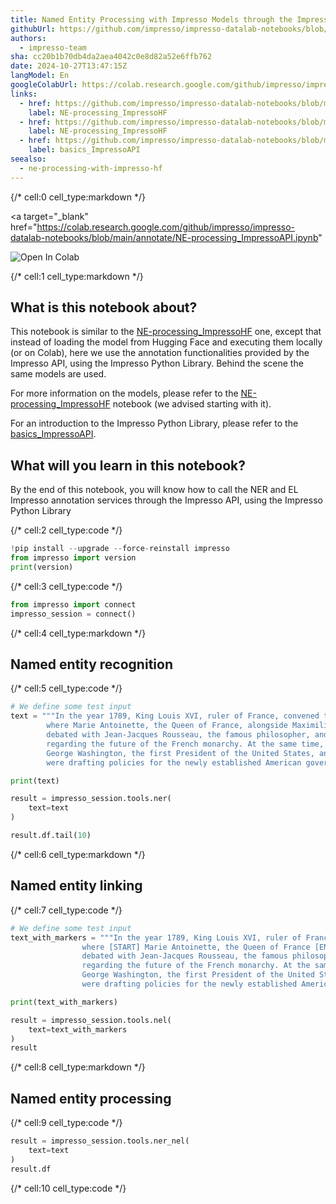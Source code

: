 ```yaml
---
title: Named Entity Processing with Impresso Models through the Impresso API
githubUrl: https://github.com/impresso/impresso-datalab-notebooks/blob/main/annotate/NE-processing_ImpressoAPI.ipynb
authors:
  - impresso-team
sha: cc20b1b70db4da2aea4042c0e8d82a52e6ffb762
date: 2024-10-27T13:47:15Z
langModel: En
googleColabUrl: https://colab.research.google.com/github/impresso/impresso-datalab-notebooks/blob/main/annotate/NE-processing_ImpressoAPI.ipynb
links:
  - href: https://github.com/impresso/impresso-datalab-notebooks/blob/main/annotate/NE-processing_ImpressoHF.ipynb
    label: NE-processing_ImpressoHF
  - href: https://github.com/impresso/impresso-datalab-notebooks/blob/main/annotate/NE-processing_ImpressoHF.ipynb
    label: NE-processing_ImpressoHF
  - href: https://github.com/impresso/impresso-datalab-notebooks/blob/main/starter/basics_ImpressoAPI.ipynb
    label: basics_ImpressoAPI
seealso:
  - ne-processing-with-impresso-hf
---
```


{/* cell:0 cell_type:markdown */}

<a
  target="_blank"
  href="https://colab.research.google.com/github/impresso/impresso-datalab-notebooks/blob/main/annotate/NE-processing_ImpressoAPI.ipynb"
>
  <img
    src="https://colab.research.google.com/assets/colab-badge.svg"
    alt="Open In Colab"
  />
</a>

{/* cell:1 cell_type:markdown */}

## What is this notebook about?

This notebook is similar to the [NE-processing_ImpressoHF](https://github.com/impresso/impresso-datalab-notebooks/blob/main/annotate/NE-processing_ImpressoHF.ipynb) one, except that instead of loading the model from Hugging Face and executing them locally (or on Colab), here we use the annotation functionalities provided by the Impresso API, using the Impresso Python Library. Behind the scene the same models are used.

For more information on the models, please refer to the [NE-processing_ImpressoHF](https://github.com/impresso/impresso-datalab-notebooks/blob/main/annotate/NE-processing_ImpressoHF.ipynb) notebook (we advised starting with it).

For an introduction to the Impresso Python Library, please refer to the [basics_ImpressoAPI](https://github.com/impresso/impresso-datalab-notebooks/blob/main/starter/basics_ImpressoAPI.ipynb).

## What will you learn in this notebook?

By the end of this notebook, you will know how to call the NER and EL Impresso annotation services through the Impresso API, using the Impresso Python Library

{/* cell:2 cell_type:code */}

```python
!pip install --upgrade --force-reinstall impresso
from impresso import version
print(version)
```

{/* cell:3 cell_type:code */}

```python
from impresso import connect
impresso_session = connect()
```

{/* cell:4 cell_type:markdown */}

## Named entity recognition

{/* cell:5 cell_type:code */}

```python
# We define some test input
text = """In the year 1789, King Louis XVI, ruler of France, convened the Estates-General at the Palace of Versailles,
        where Marie Antoinette, the Queen of France, alongside Maximilien Robespierre, a leading member of the National Assembly,
        debated with Jean-Jacques Rousseau, the famous philosopher, and Charles de Talleyrand, the Bishop of Autun,
        regarding the future of the French monarchy. At the same time, across the Atlantic in Philadelphia,
        George Washington, the first President of the United States, and Thomas Jefferson, the nation's Secretary of State,
        were drafting policies for the newly established American government following the signing of the Constitution."""

print(text)

result = impresso_session.tools.ner(
    text=text
)

result.df.tail(10)
```

{/* cell:6 cell_type:markdown */}

## Named entity linking

{/* cell:7 cell_type:code */}

```python
# We define some test input
text_with_markers = """In the year 1789, King Louis XVI, ruler of France, convened the Estates-General at the Palace of Versailles,
                where [START] Marie Antoinette, the Queen of France [END], alongside Maximilien Robespierre, a leading member of the National Assembly,
                debated with Jean-Jacques Rousseau, the famous philosopher, and Charles de Talleyrand, the Bishop of Autun,
                regarding the future of the French monarchy. At the same time, across the Atlantic in Philadelphia,
                George Washington, the first President of the United States, and Thomas Jefferson, the nation's Secretary of State,
                were drafting policies for the newly established American government following the signing of the Constitution."""

print(text_with_markers)

result = impresso_session.tools.nel(
    text=text_with_markers
)
result
```

{/* cell:8 cell_type:markdown */}

## Named entity processing

{/* cell:9 cell_type:code */}

```python
result = impresso_session.tools.ner_nel(
    text=text
)
result.df
```

{/* cell:10 cell_type:code */}

```python

```
